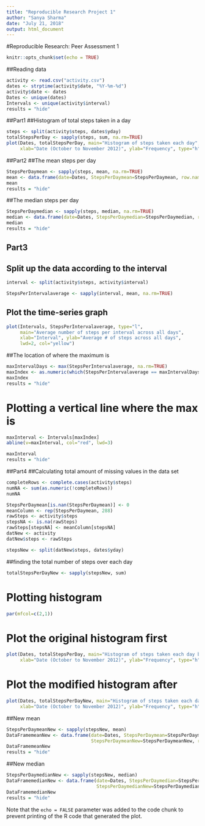 ---
title: "Reproducible Research Project 1"
author: "Sanya Sharma"
date: "July 21, 2018"
output: html_document
---

#Reproducible Research: Peer Assessment 1

```{r setup, include=FALSE}
knitr::opts_chunk$set(echo = TRUE)
```
##Reading data 

```{r simulation, echo=FALSE}

activity <- read.csv("activity.csv")
dates <- strptime(activity$date, "%Y-%m-%d")
activity$date <- dates
Dates <- unique(dates)
Intervals <- unique(activity$interval)
results = "hide"
```
##Part1
##Histogram of total steps taken in a day
```{r}
steps <- split(activity$steps, dates$yday)
totalStepsPerDay <- sapply(steps, sum, na.rm=TRUE)
plot(Dates, totalStepsPerDay, main="Histogram of steps taken each day", 
     xlab="Date (October to November 2012)", ylab="Frequency", type="h", lwd=4, col="red")

```
##Part2
##The mean steps per day 
```{r}
StepsPerDaymean <- sapply(steps, mean, na.rm=TRUE)
mean <- data.frame(date=Dates, StepsPerDaymean=StepsPerDaymean, row.names=NULL)
mean
results = "hide"
```

##The median steps per day 

```{r}
StepsPerDaymedian <- sapply(steps, median, na.rm=TRUE)
median <- data.frame(date=Dates, StepsPerDaymedian=StepsPerDaymedian, row.names=NULL)
median
results = "hide"
```
## Part3
## Split up the data according to the interval

```{r}

interval <- split(activity$steps, activity$interval)

StepsPerIntervalaverage <- sapply(interval, mean, na.rm=TRUE)
```
## Plot the time-series graph

```{r}
plot(Intervals, StepsPerIntervalaverage, type="l",
     main="Average number of steps per interval across all days", 
     xlab="Interval", ylab="Average # of steps across all days", 
     lwd=2, col="yellow")
```
##The location of where the maximum is

```{r}
maxIntervalDays <- max(StepsPerIntervalaverage, na.rm=TRUE)
maxIndex <- as.numeric(which(StepsPerIntervalaverage == maxIntervalDays))
maxIndex
results = "hide"
```
# Plotting a vertical line where the max is

```{r}
maxInterval <- Intervals[maxIndex]
abline(v=maxInterval, col="red", lwd=3)

maxInterval
results = "hide"
```
##Part4 
##Calculating total amount of missing values in the data set

```{r}
completeRows <- complete.cases(activity$steps)
numNA <- sum(as.numeric(!completeRows))
numNA

StepsPerDaymean[is.nan(StepsPerDaymean)] <- 0
meanColumn <- rep(StepsPerDaymean, 288)
rawSteps <- activity$steps
stepsNA <- is.na(rawSteps)
rawSteps[stepsNA] <- meanColumn[stepsNA]
datNew <- activity
datNew$steps <- rawSteps

stepsNew <- split(datNew$steps, dates$yday)
```
##finding the total number of steps over each day

```{r}
totalStepsPerDayNew <- sapply(stepsNew, sum)
```
# Plotting histogram 

```{r}
par(mfcol=c(2,1))
```
# Plot the original histogram first

```{r}
plot(Dates, totalStepsPerDay, main="Histogram of steps taken each day before imputing", 
     xlab="Date (October to November 2012)", ylab="Frequency", type="h", lwd=4, col="pink")
```
# Plot the modified histogram after

```{r}
plot(Dates, totalStepsPerDayNew, main="Histogram of steps taken each day after imputing", 
     xlab="Date (October to November 2012)", ylab="Frequency", type="h", lwd=4, col="pink")
```
##New mean

```{r}
StepsPerDaymeanNew <- sapply(stepsNew, mean)
DataFramemeanNew <- data.frame(date=Dates, StepsPerDaymean=StepsPerDaymean, 
                               StepsPerDaymeanNew=StepsPerDaymeanNew, row.names=NULL)
DataFramemeanNew
results = "hide"

```
##New median

```{r}
StepsPerDaymedianNew <- sapply(stepsNew, median)
DataFramemedianNew <- data.frame(date=Dates, StepsPerDaymedian=StepsPerDaymedian, 
                                 StepsPerDaymedianNew=StepsPerDaymedianNew, row.names=NULL)
DataFramemedianNew
results = "hide"

```

Note that the `echo = FALSE` parameter was added to the code chunk to prevent printing of the R code that generated the plot.
